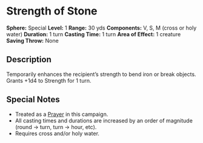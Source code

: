 = Strength of Stone =
'''Sphere:''' Special  
'''Level:''' 1  
'''Range:''' 30 yds  
'''Components:''' V, S, M (cross or holy water)  
'''Duration:''' 1 turn  
'''Casting Time:''' 1 turn  
'''Area of Effect:''' 1 creature  
'''Saving Throw:''' None  

== Description ==
Temporarily enhances the recipient’s strength to bend iron or break objects. Grants +1d4 to Strength for 1 turn.

== Special Notes ==
* Treated as a [[Prayer]] in this campaign.
* All casting times and durations are increased by an order of magnitude (round → turn, turn → hour, etc).
* Requires cross and/or holy water.
